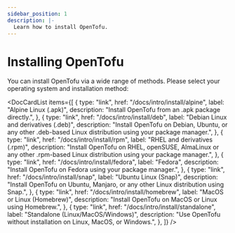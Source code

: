 ```yaml
---
sidebar_position: 1
description: |-
  Learn how to install OpenTofu.
---
```



# Installing OpenTofu

You can install OpenTofu via a wide range of methods. Please select your operating system and installation method:

<DocCardList
    items={[
        {
            type: "link",
            href: "/docs/intro/install/alpine",
            label: "Alpine Linux (.apk)",
            description:
                "Install OpenTofu from an .apk package directly.",
        },
        {
            type: "link",
            href: "/docs/intro/install/deb",
            label: "Debian Linux and derivatives (.deb)",
            description:
                "Install OpenTofu on Debian, Ubuntu, or any other .deb-based Linux distribution using your package manager.",
        },
        {
            type: "link",
            href: "/docs/intro/install/rpm",
            label: "RHEL and derivatives (.rpm)",
            description:
                "Install OpenTofu on RHEL, openSUSE, AlmaLinux or any other .rpm-based Linux distribution using your package manager.",
        },
        {
            type: "link",
            href: "/docs/intro/install/fedora",
            label: "Fedora",
            description:
                "Install OpenTofu on Fedora using your package manager.",
        },
        {
            type: "link",
            href: "/docs/intro/install/snap",
            label: "Ubuntu Linux (Snap)",
            description:
                "Install OpenTofu on Ubuntu, Manjaro, or any other Linux distribution using Snap.",
        },
        {
            type: "link",
            href: "/docs/intro/install/homebrew",
            label: "MacOS or Linux (Homebrew)",
            description:
                "Install OpenTofu on MacOS or Linux using Homebrew.",
        },
        {
            type: "link",
            href: "/docs/intro/install/standalone",
            label: "Standalone (Linux/MacOS/Windows)",
            description:
                "Use OpenTofu without installation on Linux, MacOS, or Windows.",
        },
    ]}
/>
